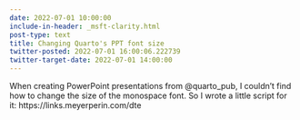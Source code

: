 ```yaml
---
date: 2022-07-01 10:00:00
include-in-header: _msft-clarity.html
post-type: text
title: Changing Quarto's PPT font size
twitter-posted: 2022-07-01 16:00:06.222739
twitter-target-date: 2022-07-01 14:00:00
---
```

When creating PowerPoint presentations from @quarto_pub, I couldn't find how to change the size of the monospace font. So I wrote a little script for it: https://links.meyerperin.com/dte 